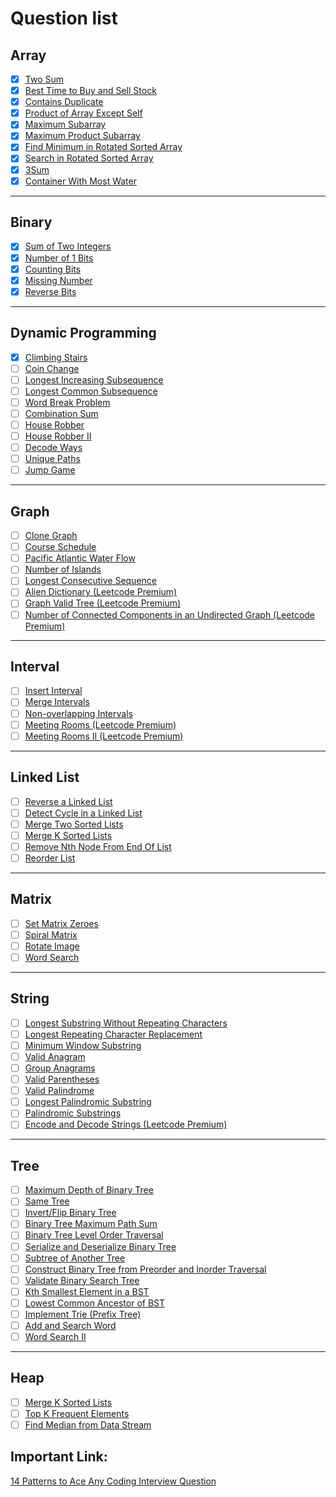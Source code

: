 # Question list

## Array

- [x] [Two Sum](https://leetcode.com/problems/two-sum/)
- [x] [Best Time to Buy and Sell Stock](https://leetcode.com/problems/best-time-to-buy-and-sell-stock/)
- [x] [Contains Duplicate](https://leetcode.com/problems/contains-duplicate/)
- [x] [Product of Array Except Self](https://leetcode.com/problems/product-of-array-except-self/)
- [x] [Maximum Subarray](https://leetcode.com/problems/maximum-subarray/)
- [x] [Maximum Product Subarray](https://leetcode.com/problems/maximum-product-subarray/)
- [x] [Find Minimum in Rotated Sorted Array](https://leetcode.com/problems/find-minimum-in-rotated-sorted-array/)
- [x] [Search in Rotated Sorted Array](https://leetcode.com/problems/search-in-rotated-sorted-array/)
- [x] [3Sum](https://leetcode.com/problems/3sum/)
- [x] [Container With Most Water](https://leetcode.com/problems/container-with-most-water/)

---

## Binary

- [x] [Sum of Two Integers](https://leetcode.com/problems/sum-of-two-integers/)
- [x] [Number of 1 Bits](https://leetcode.com/problems/number-of-1-bits/)
- [x] [Counting Bits](https://leetcode.com/problems/counting-bits/)
- [x] [Missing Number](https://leetcode.com/problems/missing-number/)
- [x] [Reverse Bits](https://leetcode.com/problems/reverse-bits/)

---

## Dynamic Programming

- [x] [Climbing Stairs](https://leetcode.com/problems/climbing-stairs/)
- [ ] [Coin Change](https://leetcode.com/problems/coin-change/)
- [ ] [Longest Increasing Subsequence](https://leetcode.com/problems/longest-increasing-subsequence/)
- [ ] [Longest Common Subsequence](https://leetcode.com/problems/longest-common-subsequence/)
- [ ] [Word Break Problem](https://leetcode.com/problems/word-break/)
- [ ] [Combination Sum](https://leetcode.com/problems/combination-sum-iv/)
- [ ] [House Robber](https://leetcode.com/problems/house-robber/)
- [ ] [House Robber II](https://leetcode.com/problems/house-robber-ii/)
- [ ] [Decode Ways](https://leetcode.com/problems/decode-ways/)
- [ ] [Unique Paths](https://leetcode.com/problems/unique-paths/)
- [ ] [Jump Game](https://leetcode.com/problems/jump-game/)

---

## Graph

- [ ] [Clone Graph](https://leetcode.com/problems/clone-graph/)
- [ ] [Course Schedule](https://leetcode.com/problems/course-schedule/)
- [ ] [Pacific Atlantic Water Flow](https://leetcode.com/problems/pacific-atlantic-water-flow/)
- [ ] [Number of Islands](https://leetcode.com/problems/number-of-islands/)
- [ ] [Longest Consecutive Sequence](https://leetcode.com/problems/longest-consecutive-sequence/)
- [ ] [Alien Dictionary (Leetcode Premium)](https://leetcode.com/problems/alien-dictionary/)
- [ ] [Graph Valid Tree (Leetcode Premium)](https://leetcode.com/problems/graph-valid-tree/)
- [ ] [Number of Connected Components in an Undirected Graph (Leetcode Premium)](https://leetcode.com/problems/number-of-connected-components-in-an-undirected-graph/)

---

## Interval

- [ ] [Insert Interval](https://leetcode.com/problems/insert-interval/)
- [ ] [Merge Intervals](https://leetcode.com/problems/merge-intervals/)
- [ ] [Non-overlapping Intervals](https://leetcode.com/problems/non-overlapping-intervals/)
- [ ] [Meeting Rooms (Leetcode Premium)](https://leetcode.com/problems/meeting-rooms/)
- [ ] [Meeting Rooms II (Leetcode Premium)](https://leetcode.com/problems/meeting-rooms-ii/)

---

## Linked List

- [ ] [Reverse a Linked List](https://leetcode.com/problems/reverse-linked-list/)
- [ ] [Detect Cycle in a Linked List](https://leetcode.com/problems/linked-list-cycle/)
- [ ] [Merge Two Sorted Lists](https://leetcode.com/problems/merge-two-sorted-lists/)
- [ ] [Merge K Sorted Lists](https://leetcode.com/problems/merge-k-sorted-lists/)
- [ ] [Remove Nth Node From End Of List](https://leetcode.com/problems/remove-nth-node-from-end-of-list/)
- [ ] [Reorder List](https://leetcode.com/problems/reorder-list/)

---

## Matrix

- [ ] [Set Matrix Zeroes](https://leetcode.com/problems/set-matrix-zeroes/)
- [ ] [Spiral Matrix](https://leetcode.com/problems/spiral-matrix/)
- [ ] [Rotate Image](https://leetcode.com/problems/rotate-image/)
- [ ] [Word Search](https://leetcode.com/problems/word-search/)

---

## String

- [ ] [Longest Substring Without Repeating Characters](https://leetcode.com/problems/longest-substring-without-repeating-characters/)
- [ ] [Longest Repeating Character Replacement](https://leetcode.com/problems/longest-repeating-character-replacement/)
- [ ] [Minimum Window Substring](https://leetcode.com/problems/minimum-window-substring/)
- [ ] [Valid Anagram](https://leetcode.com/problems/valid-anagram/)
- [ ] [Group Anagrams](https://leetcode.com/problems/group-anagrams/)
- [ ] [Valid Parentheses](https://leetcode.com/problems/valid-parentheses/)
- [ ] [Valid Palindrome](https://leetcode.com/problems/valid-palindrome/)
- [ ] [Longest Palindromic Substring](https://leetcode.com/problems/longest-palindromic-substring/)
- [ ] [Palindromic Substrings](https://leetcode.com/problems/palindromic-substrings/)
- [ ] [Encode and Decode Strings (Leetcode Premium)](https://leetcode.com/problems/encode-and-decode-strings/)

---

## Tree

- [ ] [Maximum Depth of Binary Tree](https://leetcode.com/problems/maximum-depth-of-binary-tree/)
- [ ] [Same Tree](https://leetcode.com/problems/same-tree/)
- [ ] [Invert/Flip Binary Tree](https://leetcode.com/problems/invert-binary-tree/)
- [ ] [Binary Tree Maximum Path Sum](https://leetcode.com/problems/binary-tree-maximum-path-sum/)
- [ ] [Binary Tree Level Order Traversal](https://leetcode.com/problems/binary-tree-level-order-traversal/)
- [ ] [Serialize and Deserialize Binary Tree](https://leetcode.com/problems/serialize-and-deserialize-binary-tree/)
- [ ] [Subtree of Another Tree](https://leetcode.com/problems/subtree-of-another-tree/)
- [ ] [Construct Binary Tree from Preorder and Inorder Traversal](https://leetcode.com/problems/construct-binary-tree-from-preorder-and-inorder-traversal/)
- [ ] [Validate Binary Search Tree](https://leetcode.com/problems/validate-binary-search-tree/)
- [ ] [Kth Smallest Element in a BST](https://leetcode.com/problems/kth-smallest-element-in-a-bst/)
- [ ] [Lowest Common Ancestor of BST](https://leetcode.com/problems/lowest-common-ancestor-of-a-binary-search-tree/)
- [ ] [Implement Trie (Prefix Tree)](https://leetcode.com/problems/implement-trie-prefix-tree/)
- [ ] [Add and Search Word](https://leetcode.com/problems/add-and-search-word-data-structure-design/)
- [ ] [Word Search II](https://leetcode.com/problems/word-search-ii/)

---

## Heap

- [ ] [Merge K Sorted Lists](https://leetcode.com/problems/merge-k-sorted-lists/)
- [ ] [Top K Frequent Elements](https://leetcode.com/problems/top-k-frequent-elements/)
- [ ] [Find Median from Data Stream](https://leetcode.com/problems/find-median-from-data-stream/)

## Important Link:

[14 Patterns to Ace Any Coding Interview Question](https://hackernoon.com/14-patterns-to-ace-any-coding-interview-question-c5bb3357f6ed)
